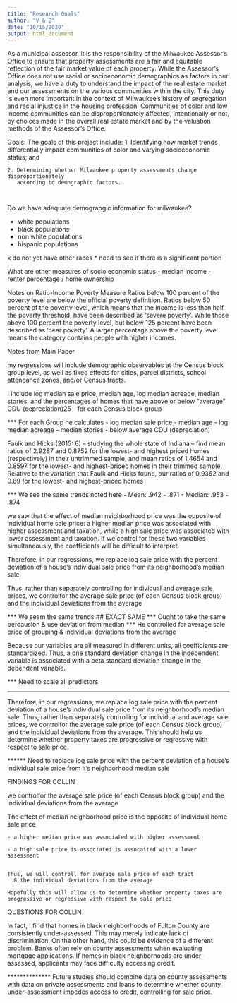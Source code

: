 ```yaml
---
title: "Research Goals"
author: "V & B"
date: "10/15/2020"
output: html_document
---
```


As a municipal assessor, it is the responsibility of the Milwaukee Assessor’s Office to ensure that
property assessments are a fair and equitable reflection of the fair market value of each property.
While the Assessor’s Office does not use racial or socioeconomic demographics as factors in our
analysis, we have a duty to understand the impact of the real estate market and our assessments on
the various communities within the city. This duty is even more important in the context of
Milwaukee’s history of segregation and racial injustice in the housing profession. Communities of
color and low income communities can be disproportionately affected, intentionally or not, by
choices made in the overall real estate market and by the valuation methods of the Assessor’s
Office.


Goals: The goals of this project include:
    1. Identifying how market trends differentially impact communities of color and varying
       socioeconomic status; and
      
    2. Determining whether Milwaukee property assessments change disproportionately
       according to demographic factors.
       
       
Do we have adequate demograpgic information for milwaukee?

  - white populations
  - black populations
  - non white populations
  - hispanic populations
  
  x do not yet have other races * need to see if there is a significant portion
  
  
What are other measures of socio economic status
  - median income
  - renter percentage / home ownership
  
  
  
  
Notes on Ratio-Income Poverty Measure
Ratios below 100 percent of the poverty level are below the official poverty definition. Ratios below 50 percent of the poverty level, which means that the income is less than half the poverty threshold, have been described as 'severe poverty'. While those above 100 percent the poverty level, but below 125 percent have been described as 'near poverty'. A larger percentage above the poverty level means the category contains people with higher incomes.
  
  


####### Notes from Main Paper

my regressions will include demographic observables at the Census block group level, as well as fixed effects for cities, parcel districts, school attendance zones, and/or Census tracts.

 I include log median sale price, median age, log median acreage, median stories, and the percentages of
homes that have above or below “average” CDU (depreciation)25 – for each Census block group

*** For each Group he calculates
  - log median sale price
  - median age
  - log median acreage
  - median stories
  - below average CDU (depreciation)
  
  
  
 Faulk and Hicks (2015: 6) – studying the whole state of Indiana – find
mean ratios of 2.9287 and 0.8752 for the lowest- and highest priced homes (respectively) in their untrimmed sample, and
mean ratios of 1.4654 and 0.8597 for the lowest- and highest-priced homes in their trimmed sample. Relative to the
variation that Faulk and Hicks found, our ratios of 0.9362 and 0.89 for the lowest- and highest-priced homes   
  
  
  *** We see the same trends noted here 
    - Mean:    .942 - .871
    - Median:  .953 - .874
  
  
 we saw that the effect of median neighborhood price was the opposite of individual home sale price: a
higher median price was associated with higher assessment and taxation, while a high sale price was associated with lower
assessment and taxation. If we control for these two variables simultaneously, the coefficients will be difficult to interpret.


Therefore, in our regressions, we replace log sale price with the percent deviation of a house’s individual sale price from
its neighborhood’s median sale.

Thus, rather than separately controlling for individual and average sale prices, we controlfor the average sale price (of each Census block group) and the individual deviations from the average

  *** We seem the same trends ## EXACT SAME
  *** Ought to take the same percausion & use deviation from median
  *** He controlled for average sale price of grouping & individual deviations from the average
  
  
  
  
  
  
Because our variables are all
measured in different units, all coefficients are standardized. Thus, a one standard deviation change in the independent
variable is associated with a beta standard deviation change in the dependent variable. 



  *** Need to scale all predictors
  
  
  
  
  ******
  Therefore, in our regressions, we replace log sale price with the percent deviation of a house’s individual sale price from
its neighborhood’s median sale. Thus, rather than separately controlling for individual and average sale prices, we controlfor the average sale price (of each Census block group) and the individual deviations from the average. This should help
us determine whether property taxes are progressive or regressive with respect to sale price.
  
  ****** Need to replace log sale price with the percent deviation of a house's individual sale price from it's neighborhood median sale
  
  
  
  
####################### FINDINGS FOR COLLIN #####################  
  
 we controlfor the average sale price (of each Census block group) and the individual deviations from the average


The effect of median neighborhood price is the opposite of individual home sale price

    - a higher median price was associated with higher assessment
    
    - a high sale price is associated is assocaited with a lower assessment
  
  
    Thus, we will controll for average sale price of each tract
      & the individual deviations from the average
      
    Hopefully this will allow us to determine whether property taxes are
    progressive or regressive with respect to sale price

  
  
  

  
################# QUESTIONS FOR COLLIN ##########################

In fact, I find that homes in black neighborhoods of Fulton County are consistently under-assessed. This may merely
indicate lack of discrimination. On the other hand, this could be evidence of a different problem. Banks often rely on
county assessments when evaluating mortgage applications. If homes in black neighborhoods are under-assessed,
applicants may face difficulty accessing credit.

************** Future studies should combine data on county assessments with data on
    private assessments and loans to determine whether county under-assessment impedes access to credit, controlling for sale
    price.
